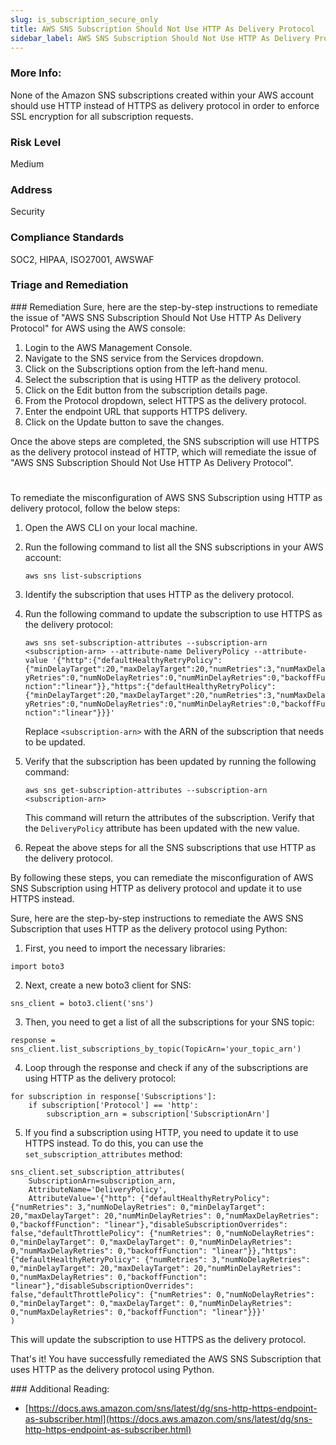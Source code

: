 ```yaml
---
slug: is_subscription_secure_only
title: AWS SNS Subscription Should Not Use HTTP As Delivery Protocol
sidebar_label: AWS SNS Subscription Should Not Use HTTP As Delivery Protocol
---
```


### More Info:

None of the Amazon SNS subscriptions created within your AWS account should use HTTP instead of HTTPS as delivery protocol in order to enforce SSL encryption for all subscription requests.

### Risk Level

Medium

### Address

Security

### Compliance Standards

SOC2, HIPAA, ISO27001, AWSWAF


### Triage and Remediation
<Tabs>
<Tab title='Remediation'>
### Remediation

<AccordionGroup>
<Accordion title='Using Console' defaultOpen='true'>
Sure, here are the step-by-step instructions to remediate the issue of "AWS SNS Subscription Should Not Use HTTP As Delivery Protocol" for AWS using the AWS console:

1. Login to the AWS Management Console.
2. Navigate to the SNS service from the Services dropdown.
3. Click on the Subscriptions option from the left-hand menu.
4. Select the subscription that is using HTTP as the delivery protocol.
5. Click on the Edit button from the subscription details page.
6. From the Protocol dropdown, select HTTPS as the delivery protocol.
7. Enter the endpoint URL that supports HTTPS delivery.
8. Click on the Update button to save the changes.

Once the above steps are completed, the SNS subscription will use HTTPS as the delivery protocol instead of HTTP, which will remediate the issue of "AWS SNS Subscription Should Not Use HTTP As Delivery Protocol".

#
</Accordion>

<Accordion title='Using CLI'>
To remediate the misconfiguration of AWS SNS Subscription using HTTP as delivery protocol, follow the below steps:

1. Open the AWS CLI on your local machine.

2. Run the following command to list all the SNS subscriptions in your AWS account:
    
    `aws sns list-subscriptions`

3. Identify the subscription that uses HTTP as the delivery protocol.

4. Run the following command to update the subscription to use HTTPS as the delivery protocol:

    `aws sns set-subscription-attributes --subscription-arn <subscription-arn> --attribute-name DeliveryPolicy --attribute-value '{"http":{"defaultHealthyRetryPolicy":{"minDelayTarget":20,"maxDelayTarget":20,"numRetries":3,"numMaxDelayRetries":0,"numNoDelayRetries":0,"numMinDelayRetries":0,"backoffFunction":"linear"}},"https":{"defaultHealthyRetryPolicy":{"minDelayTarget":20,"maxDelayTarget":20,"numRetries":3,"numMaxDelayRetries":0,"numNoDelayRetries":0,"numMinDelayRetries":0,"backoffFunction":"linear"}}}'`
    
    Replace `<subscription-arn>` with the ARN of the subscription that needs to be updated.

5. Verify that the subscription has been updated by running the following command:

    `aws sns get-subscription-attributes --subscription-arn <subscription-arn>`
    
    This command will return the attributes of the subscription. Verify that the `DeliveryPolicy` attribute has been updated with the new value.

6. Repeat the above steps for all the SNS subscriptions that use HTTP as the delivery protocol.

By following these steps, you can remediate the misconfiguration of AWS SNS Subscription using HTTP as delivery protocol and update it to use HTTPS instead.
</Accordion>

<Accordion title='Using Python'>
Sure, here are the step-by-step instructions to remediate the AWS SNS Subscription that uses HTTP as the delivery protocol using Python:

1. First, you need to import the necessary libraries:

```
import boto3
```

2. Next, create a new boto3 client for SNS:

```
sns_client = boto3.client('sns')
```

3. Then, you need to get a list of all the subscriptions for your SNS topic:

```
response = sns_client.list_subscriptions_by_topic(TopicArn='your_topic_arn')
```

4. Loop through the response and check if any of the subscriptions are using HTTP as the delivery protocol:

```
for subscription in response['Subscriptions']:
    if subscription['Protocol'] == 'http':
        subscription_arn = subscription['SubscriptionArn']
```

5. If you find a subscription using HTTP, you need to update it to use HTTPS instead. To do this, you can use the `set_subscription_attributes` method:

```
sns_client.set_subscription_attributes(
    SubscriptionArn=subscription_arn,
    AttributeName='DeliveryPolicy',
    AttributeValue='{"http": {"defaultHealthyRetryPolicy": {"numRetries": 3,"numNoDelayRetries": 0,"minDelayTarget": 20,"maxDelayTarget": 20,"numMinDelayRetries": 0,"numMaxDelayRetries": 0,"backoffFunction": "linear"},"disableSubscriptionOverrides": false,"defaultThrottlePolicy": {"numRetries": 0,"numNoDelayRetries": 0,"minDelayTarget": 0,"maxDelayTarget": 0,"numMinDelayRetries": 0,"numMaxDelayRetries": 0,"backoffFunction": "linear"}},"https": {"defaultHealthyRetryPolicy": {"numRetries": 3,"numNoDelayRetries": 0,"minDelayTarget": 20,"maxDelayTarget": 20,"numMinDelayRetries": 0,"numMaxDelayRetries": 0,"backoffFunction": "linear"},"disableSubscriptionOverrides": false,"defaultThrottlePolicy": {"numRetries": 0,"numNoDelayRetries": 0,"minDelayTarget": 0,"maxDelayTarget": 0,"numMinDelayRetries": 0,"numMaxDelayRetries": 0,"backoffFunction": "linear"}}}'
)
```

This will update the subscription to use HTTPS as the delivery protocol.

That's it! You have successfully remediated the AWS SNS Subscription that uses HTTP as the delivery protocol using Python.
</Accordion>

</AccordionGroup>
</Tab>
</Tabs>
### Additional Reading:

- [https://docs.aws.amazon.com/sns/latest/dg/sns-http-https-endpoint-as-subscriber.html](https://docs.aws.amazon.com/sns/latest/dg/sns-http-https-endpoint-as-subscriber.html) 


